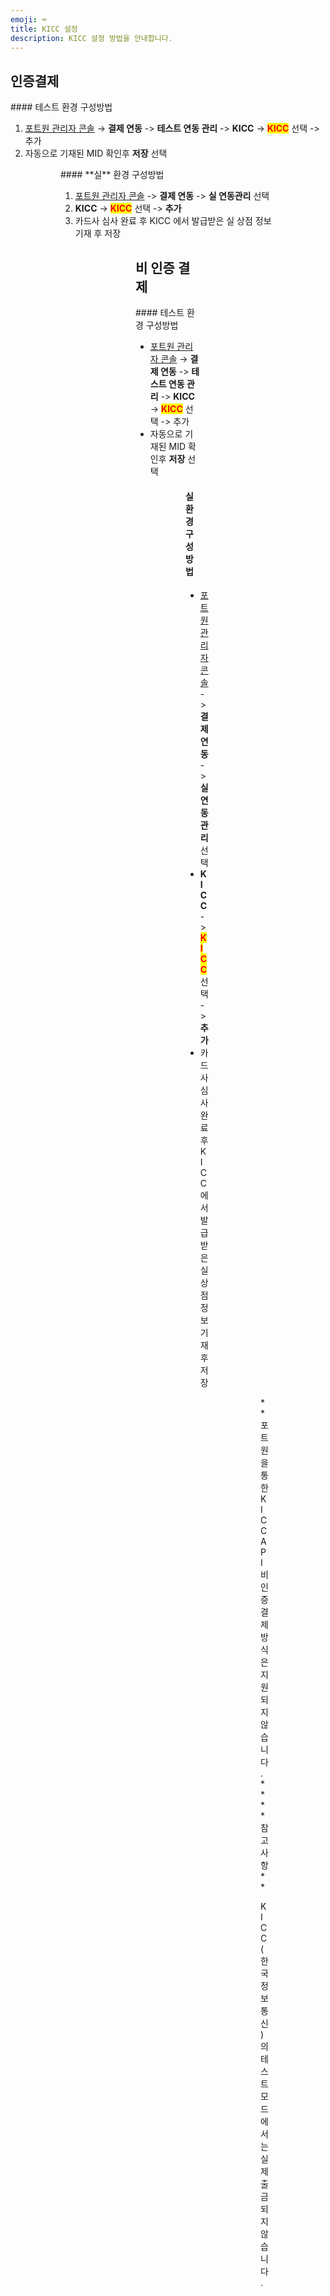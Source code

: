 ```yaml
---
emoji: ⌨
title: KICC 설정
description: KICC 설정 방법을 안내합니다.
---
```





## 인증**결제**

<Tabs>
<Tab title="테스트 결제">
#### 테스트 환경 구성방법

1. [포트원 관리자 콘솔](https://admin.portone.io/) → **결제 연동** -> **테스트 연동 관리** -> **KICC** -> <mark style="color:red;">**KICC**</mark> 선택 -> 추가
2. 자동으로 기재된 MID 확인후 **저장** 선택

<Figure src="/gitbook-assets/ko/image (96).png" caption="포트원 관리자 콘솔 → 결제 연동 -> 테스트 연동 관리 -> KICC -> KICC 선택 -> 추가" />

<Figure src="/gitbook-assets/ko/image (64).png" caption="자동으로 기재된 MID 확인후 저장 선택" />

</Tab>

<Tab title="실 결제">
#### **실** 환경 구성방법

1. [포트원 관리자 콘솔](https://admin.portone.io/) -> **결제 연동** -> **실 연동관리** 선택
2. **KICC** -> <mark style="color:red;">**KICC**</mark> 선택 -> **추가**
3. 카드사 심사 완료 후 KICC 에서 발급받은 실 상점 정보 기재 후 저장

<Figure src="/gitbook-assets/ko/image (7) (1).png" caption="포트원 관리자 콘솔 -> 결제 연동 -> 실 연동관리 선택" />

<Figure src="/gitbook-assets/ko/image (66) (1).png" caption="KICC -> KICC 선택 -> 추가" />

<Figure src="/gitbook-assets/ko/image (12) (1).png" caption="카드사 심사 완료 후 KICC 에서 발급받은 실 상점 정보 기재 후 저장" />

</Tab>
</Tabs>

## 비 인증 결제

<Tabs>
<Tab title="결제창 방식">
#### 테스트 환경 구성방법

* [포트원 관리자 콘솔](https://admin.portone.io/) → **결제 연동** -> **테스트 연동 관리** -> **KICC** -> <mark style="color:red;">**KICC**</mark> 선택 -> 추가
* 자동으로 기재된 MID 확인후 **저장** 선택

<Figure src="/gitbook-assets/ko/image (51) (1).png" caption="포트원 관리자 콘솔 → 결제 연동 -> 테스트 연동 관리 -> KICC -> KICC 선택 -> 추가" />

<Figure src="/gitbook-assets/ko/image (56) (1).png" caption="자동으로 기재된 MID 확인후 저장 선택" />

#### **실** 환경 구성방법

* [포트원 관리자 콘솔](https://admin.portone.io/) -> **결제 연동** -> **실 연동관리** 선택
* **KICC** -> <mark style="color:red;">**KICC**</mark> 선택 -> **추가**
* 카드사 심사 완료 후 KICC 에서 발급받은 실 상점 정보 기재 후 저장

<Figure src="/gitbook-assets/ko/image (14) (1).png" caption="포트원 관리자 콘솔 -> 결제 연동 -> 실 연동관리 선택" />

<Figure src="/gitbook-assets/ko/image (43).png" caption="KICC -> KICC 선택 -> 추가" />

<Figure src="/gitbook-assets/ko/image (63).png" caption="카드사 심사 완료 후 KICC 에서 발급받은 실 상점 정보 기재 후 저장" />

</Tab>

<Tab title="API 방식">
**포트원을 통한 KICC API 비 인증 결제 방식은 지원되지 않습니다.**

</Tab>
</Tabs>

<Hint style="info">
**참고 사항**

KICC(한국정보통신)의 테스트 모드에서는 실제 출금 되지 않습니다.

</Hint>
